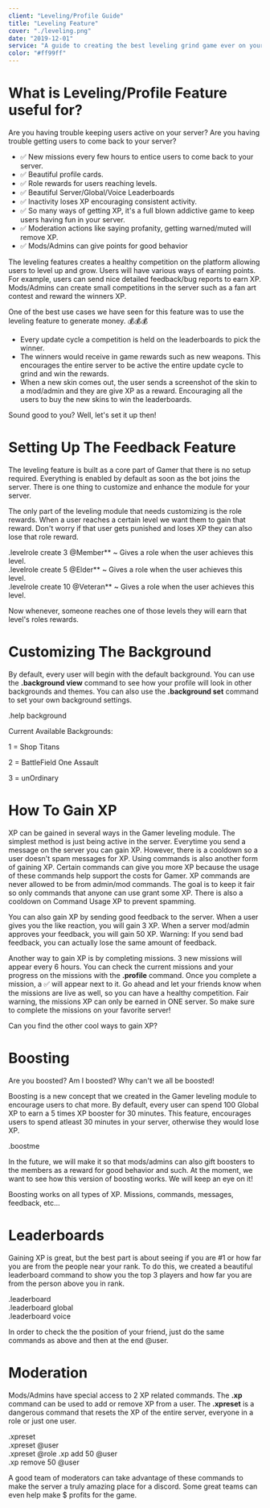 ```yaml
---
client: "Leveling/Profile Guide"
title: "Leveling Feature"
cover: "./leveling.png"
date: "2019-12-01"
service: "A guide to creating the best leveling grind game ever on your server."
color: "#ff99ff"
---
```



# What is Leveling/Profile Feature useful for?

Are you having trouble keeping users active on your server? Are you having trouble getting users to come back to your server?

- ✅ New missions every few hours to entice users to come back to your server.
- ✅ Beautiful profile cards.
- ✅ Role rewards for users reaching levels.
- ✅ Beautiful Server/Global/Voice Leaderboards
- ✅ Inactivity loses XP encouraging consistent activity.
- ✅ So many ways of getting XP, it's a full blown addictive game to keep users having fun in your server.
- ✅ Moderation actions like saying profanity, getting warned/muted will remove XP.
- ✅ Mods/Admins can give points for good behavior

The leveling features creates a healthy competition on the platform allowing users to level up and grow. Users will have various ways of earning points. For example, users can send nice detailed feedback/bug reports to earn XP. Mods/Admins can create small competitions in the server such as a fan art contest and reward the winners XP.

One of the best use cases we have seen for this feature was to use the leveling feature to generate money. 💰💰💰

- Every update cycle a competition is held on the leaderboards to pick the winner.
- The winners would receive in game rewards such as new weapons. This encourages the entire server to be active the entire update cycle to grind and win the rewards.
- When a new skin comes out, the user sends a screenshot of the skin to a mod/admin and they are give XP as a reward. Encouraging all the users to buy the new skins to win the leaderboards.

Sound good to you? Well, let's set it up then!

# Setting Up The Feedback Feature

The leveling feature is built as a core part of Gamer that there is no setup required. Everything is enabled by default as soon as the bot joins the server. There is one thing to customize and enhance the module for your server.

The only part of the leveling module that needs customizing is the role rewards. When a user reaches a certain level we want them to gain that reward. Don't worry if that user gets punished and loses XP they can also lose that role reward.

<Note type="command">
  .levelrole create 3 @Member** ~ Gives a role when the user achieves this level. <br />
  .levelrole create 5 @Elder** ~ Gives a role when the user achieves this level. <br />
  .levelrole create 10 @Veteran** ~ Gives a role when the user achieves this level.
</Note>

Now whenever, someone reaches one of those levels they will earn that level's roles rewards.

# Customizing The Background

By default, every user will begin with the default background. You can use the **.background view** command to see how your profile will look in other backgrounds and themes. You can also use the **.background set** command to set your own background settings.

<Note type="command">.help background</Note>

Current Available Backgrounds:

1 = Shop Titans

2 = BattleField One Assault

3 = unOrdinary

# How To Gain XP

XP can be gained in several ways in the Gamer leveling module. The simplest method is just being active in the server. Everytime you send a message on the server you can gain XP. However, there is a cooldown so a user doesn't spam messages for XP. Using commands is also another form of gaining XP. Certain commands can give you more XP because the usage of these commands help support the costs for Gamer. XP commands are never allowed to be from admin/mod commands. The goal is to keep it fair so only commands that anyone can use grant some XP. There is also a cooldown on Command Usage XP to prevent spamming.

You can also gain XP by sending good feedback to the server. When a user gives you the like reaction, you will gain 3 XP. When a server mod/admin approves your feedback, you will gain 50 XP. Warning: If you send bad feedback, you can actually lose the same amount of feedback.

Another way to gain XP is by completing missions. 3 new missions will appear every 6 hours. You can check the current missions and your progress on the missions with the **.profile** command. Once you complete a mission, a ✅ will appear next to it. Go ahead and let your friends know when the missions are live as well, so you can have a healthy competition. Fair warning, the missions XP can only be earned in ONE server. So make sure to complete the missions on your favorite server!

Can you find the other cool ways to gain XP?

# Boosting

Are you boosted? Am I boosted? Why can't we all be boosted!

Boosting is a new concept that we created in the Gamer leveling module to encourage users to chat more. By default, every user can spend 100 Global XP to earn a 5 times XP booster for 30 minutes. This feature, encourages users to spend atleast 30 minutes in your server, otherwise they would lose XP.

<Note type="command">.boostme</Note>

In the future, we will make it so that mods/admins can also gift boosters to the members as a reward for good behavior and such. At the moment, we want to see how this version of boosting works. We will keep an eye on it!

Boosting works on all types of XP. Missions, commands, messages, feedback, etc...

# Leaderboards

Gaining XP is great, but the best part is about seeing if you are #1 or how far you are from the people near your rank. To do this, we created a beautiful leaderboard command to show you the top 3 players and how far you are from the person above you in rank.

<Note type="command">
.leaderboard <br/>
.leaderboard global <br/>
.leaderboard voice
</Note>

In order to check the the position of your friend, just do the same commands as above and then at the end @user.

# Moderation

Mods/Admins have special access to 2 XP related commands. The **.xp** command can be used to add or remove XP from a user. The **.xpreset** is a dangerous command that resets the XP of the entire server, everyone in a role or just one user.


<Note type="command">
.xpreset <br/>
.xpreset @user <br/>
.xpreset @role
</Note>

<Note type="command">
.xp add 50 @user <br/>
.xp remove 50 @user <br/>
</Note>

A good team of moderators can take advantage of these commands to make the server a truly amazing place for a discord. Some great teams can even help make $ profits for the game.
